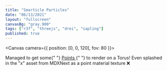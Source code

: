 ```yaml
---
title: "Smarticle Particles"
date: "06/13/2021"
layout: "fullscreen"
canvasBg: "gray.900"
tags: ["r3f", "threejs", "drei", "sapling"]
published: true
---
```



<Canvas camera={{ position: [0, 0, 120], fov: 80 }}>
  <Lights />
  <Suspense fallback={null}>
    <SpinnyBoi />
  </Suspense>
  <OrbitControls />
</Canvas>
<HtmlOverlay title="README">
  <p>
    Managed to get some{" "}
    <a
      href="https://threejs.org/docs/index.html?q=buffer#api/en/objects/Points"
      target="_blank"
      rel="noopener noreferrer"
    >
      Points
    </a>{" "}
    to render on a Torus! Even splashed in the "x" asset from MDXNext as a point
    material texture ❌
  </p>
</HtmlOverlay>
